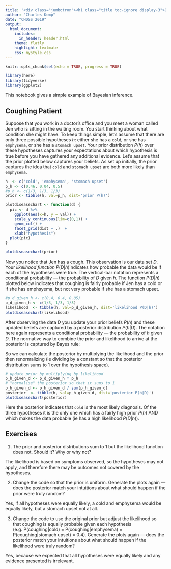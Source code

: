 ```yaml
---
title: '<div class="jumbotron"><h1 class="title toc-ignore display-3">Day 4: Bayesian Inference</h1></div>'
author: "Charles Kemp"
date: "CHDSS 2019"
output:
  html_document:
    includes:
      in_header: header.html
    theme: flatly
    highlight: textmate
    css: mystyle.css
---
```


```r
knitr::opts_chunk$set(echo = TRUE, progress = TRUE)
```

```r
library(here)
library(tidyverse)
library(ggplot2)
```

This notebook gives a simple example of Bayesian inference.

## Coughing Patient

Suppose that you work in a doctor's office and you meet a woman called Jen who is sitting in the waiting room. You start thinking about what condition she might have. To keep things simple, let's assume that there are only three possible hypotheses $h$: either she has a `cold`, or she has `emphysema`, or she has a `stomach upset`. Your prior distribution $P(h)$ over these hypotheses captures your expectations about which hypothesis is true before you have gathered any additional evidence. Let's assume that the prior plotted below captures your beliefs. As set up initially, the prior captures the idea that `cold` and `stomach upset` are both more likely than `emphysema`.

```r
h  <- c('cold', 'emphysema', 'stomach upset')
p_h <- c(0.46, 0.04, 0.5)
#p_h <- c(1/3, 1/3, 1/3)
prior <- tibble(h, val=p_h, dist='prior P(h)')

plotdiseasechart <- function(d) {
  pic <- d %>%
    ggplot(aes(x=h, y = val)) +
    scale_y_continuous(lim=c(0,1)) +
    geom_col() +
    facet_grid(dist ~ .)  +
    xlab("hypothesis")
  plot(pic)
}

plotdiseasechart(prior)
```

Now you notice that Jen has a cough. This observation is our data set $D$. Your *likelihood function* $P(D|h)$indicates how probable the data would be if each of the hypotheses were true. 
The vertical-bar notation represents a conditional probability --- the probability of $D$ given $h$. The function $P(D|h)$ plotted below indicates that coughing is fairly probable if Jen has a cold or if she has emphsyema, but not very probable if she has a stomach upset.

```r
#p_d_given_h <- c(0.4, 0.4, 0.05)
p_d_given_h <- c(1/3, 1/3, 1/3)
likelihood  <- tibble(h, val=p_d_given_h, dist='likelihood P(D|h)')
plotdiseasechart(likelihood)
```



After observing the data $D$ you update your prior beliefs $P(h)$ and these updated beliefs are captured by a posterior distribution $P(h|D)$. The notation here again represents a conditional probability --- the probability of $h$ given $D$. The normative way to combine the prior and likelihood to arrive at the posterior is captured by Bayes rule:
\begin{equation}
P(h|D) \propto P(D|h) P(h)
\end{equation}

So we can calculate the posterior by multiplying the likelihood and the prior then renormalizing (ie dividing by a constant so that the posterior distribution sums to 1 over the hypothesis space).

```r
# update prior by multiplying by likelihood
p_h_given_d <- p_d_given_h * p_h
# "normalise" the posterior so that it sums to 1
p_h_given_d <- p_h_given_d / sum(p_h_given_d)
posterior  <- tibble(h, val=p_h_given_d, dist='posterior P(h|D)')
plotdiseasechart(posterior)
```

Here the posterior indicates that `cold` is the most likely diagnosis. Of the three hypotheses it is the only one which has a fairly high prior $P(h)$ AND which makes the data probable (ie has a high likelihood $P(D|h)$).

## Exercises 

1. The prior and posterior distributions sum to 1 but the likelihood function does not. Should it? Why or why not?

The likelihood is based on symptoms observed, so the hypotheses may not apply, and therefore there may be outcomes not covered by the hypotheses.

2. Change the code so that the prior is uniform. Generate the plots again --- does the posterior match your intuitions about  what should happen if the prior were truly random?

Yes, if all hypotheses were equally likely, a cold and emphysema would be equally likely, but a stomach upset not at all.

3. Change the code to use the original prior but adjust the likelihood so that coughing is equally probable given each hypothesis (e.g. P(coughing|cold) = P(coughing|emphysema) = P(coughing|stomach  upset) = 0.4). Generate the plots again --- does the posterior match your intuitions about what should happen if the likelihood were truly random?

Yes, because we expected that all hypotheses were equally likely and any evidence presented is irrelevant.

